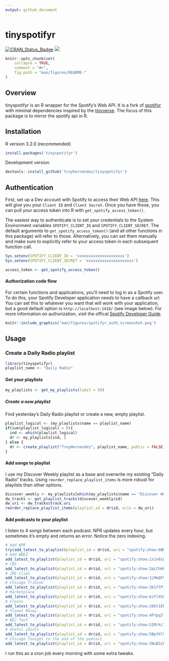 ```yaml
---
output: github_document
---
```


<!-- README.md is generated from README.Rmd. Please edit that file -->

# tinyspotifyr

[![CRAN_Status_Badge](http://www.r-pkg.org/badges/version/tinyspotifyr?color=yellow)](https://cran.r-project.org/package=tinyspotifyr)
![](http://cranlogs.r-pkg.org/badges/tinyspotifyr?color=yellow)

```r
knitr::opts_chunk$set(
    collapse = TRUE,
    comment = "#>",
    fig.path = "man/figures/README-"
)
```

## Overview

tinyspotifyr is an R wrapper for the Spotify's Web API. It is a fork of [spotifyr](https://github.com/charlie86/spotifyr) with minimal dependencies inspired by the [tinyverse](http://www.tinyverse.org/). The focus of this package is to mirror the spotify api in R.

## Installation

R version 3.2.0 (recommended)

```r
install.packages('tinyspotifyr')
```

Development version

```r
devtools::install_github('troyhernandez/tinyspotifyr')
```

## Authentication

First, set up a Dev account with Spotify to access their Web API [here](https://developer.spotify.com/my-applications/#!/applications). This will give you your `Client ID` and `Client Secret`. Once you have those, you can pull your access token into R with `get_spotify_access_token()`. 

The easiest way to authenticate is to set your credentials to the System Environment variables `SPOTIFY_CLIENT_ID` and `SPOTIFY_CLIENT_SECRET`. The default arguments to `get_spotify_access_token()` (and all other functions in this package) will refer to those. Alternatively, you can set them manually and make sure to explicitly refer to your access token in each subsequent function call.

```r
Sys.setenv(SPOTIFY_CLIENT_ID = 'xxxxxxxxxxxxxxxxxxxxx')
Sys.setenv(SPOTIFY_CLIENT_SECRET = 'xxxxxxxxxxxxxxxxxxxxx')

access_token <- get_spotify_access_token()
```

#### Authorization code flow
For certain functions and applications, you'll need to log in as a Spotify user. To do this, your Spotify Developer application needs to have a callback url. You can set this to whatever you want that will work with your application, but a good default option is `http://localhost:1410/` (see image below). For more information on authorization, visit the offical [Spotify Developer Guide](https://developer.spotify.com/documentation/general/guides/authorization-guide/).


```r
knitr::include_graphics('man/figures/spotifyr_auth_screenshot.png')
```


## Usage

### Create a Daily Radio playlist

```r
library(tinyspotifyr)
playlist_name <- "Daily Radio"
```


#### Get your playlists

```r
my_playlists <- get_my_playlists(limit = 50)
```

##### Create a new playlist

Find yesterday's Daily Radio playlist or create a new, empty playlist.

```r
playlist_logical <- (my_playlists$name == playlist_name)
if(sum(playlist_logical) > 0){
  ind <- which(playlist_logical)
  dr <- my_playlists[ind, ]
} else {
  dr <- create_playlist("TroyHernandez", playlist_name, public = FALSE)
}

```

#### Add songs to playlist

I use my Discover Weekly playlist as a base and overwrite my existing "Daily Radio" tracks. Using `reorder_replace_playlist_items` is more robust for playlists than other options.

```r
discover_weekly <- my_playlists[which(my_playlists$name == "Discover Weekly"),]
dw_tracks <- get_playlist_tracks(discover_weekly$id)
dw_uri <- dw_tracks$track.uri
reorder_replace_playlist_items(playlist_id = dr$id, uris = dw_uri)
```


#### Add podcasts to your playlist

I listen to 4 songs between each podcast. NPR updates every hour, but sometimes it's empty and returns an error. Notice the zero indexing.

```r
# Add NPR
try(add_latest_to_playlist(playlist_id = dr$id, uri = "spotify:show:6BRSvIBNQnB68GuoXJRCnQ", position = 0), silent = TRUE)
# Add WBEZ
add_latest_to_playlist(playlist_id = dr$id, uri = "spotify:show:1x1n9iWJLYNXYdDgLk5yQu", position = 1)
# CBS
add_latest_to_playlist(playlist_id = dr$id, uri = "spotify:show:2pLChHUBuwElfAplwVGTdF", position = 6)
# JRE Clips
add_latest_to_playlist(playlist_id = dr$id, uri = "spotify:show:1LMmQF9PH8LjYrktU0Oq5Y", position = 7)
# Chicago Tribune
add_latest_to_playlist(playlist_id = dr$id, uri = "spotify:show:3K1ffPI9ynW3mO24A5rfbF", position = 12)
# Marketplace
add_latest_to_playlist(playlist_id = dr$id, uri = "spotify:show:6zYlX5UGEPmNCWacYUJQGD", position = 13)
# Crains
add_latest_to_playlist(playlist_id = dr$id, uri = "spotify:show:20Ut1ENH9nTy4LqWF9p8vq", position = 18)
# Planet Money
add_latest_to_playlist(playlist_id = dr$id, uri = "spotify:show:4FYpq3lSeQMAhqNI81O0Cn", position = 23)
# WSJ Tech
add_latest_to_playlist(playlist_id = dr$id, uri = "spotify:show:51MrXc7hJQBE2WJf2g4aWN", position = 28)
# Useful idiots
add_latest_to_playlist(playlist_id = dr$id, uri = "spotify:show:5BpYXlVorOw5FZ9pfpu7ff", position = 33)
# Chicago Tonight to the end of the podcast
add_latest_to_playlist(playlist_id = dr$id, uri = "spotify:show:2WuB3zkmXGo7sJUZ6GQIx3")
```

I run this as a cron job every morning with some extra tweaks.
